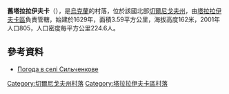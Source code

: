 {{coord|50|47|55|N|33|6|20|E|scale:100000|display=title}}

'''舊塔拉拉伊夫卡'''（{{lang-uk|Стара Талалаївка}}），是[[烏克蘭|烏克蘭]]的村落，位於該國北部[[切爾尼戈夫州|切爾尼戈夫州]]，由[[塔拉拉伊夫卡區|塔拉拉伊夫卡區]]負責管轄，始建於1629年，面積3.59平方公里，海拔高度162米，2001年人口805，人口密度每平方公里224.6人。

==參考資料==
* [http://weather.in.ua/ua/chernigovskaja/23805 Погода в селі Сильченкове] {{Wayback|url=http://weather.in.ua/ua/chernigovskaja/23805 |date=20161117064406 }}

[[Category:切爾尼戈夫州村落|Category:切爾尼戈夫州村落]]
[[Category:塔拉拉伊夫卡區村落|Category:塔拉拉伊夫卡區村落]]


{{Chernihiv-geo-stub}}